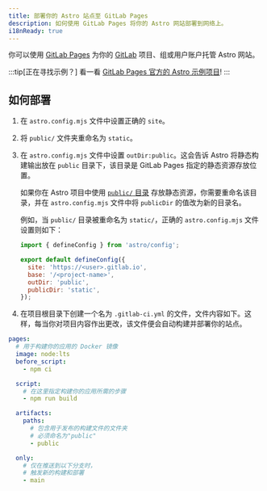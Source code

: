 ```yaml
---
title: 部署你的 Astro 站点至 GitLab Pages
description: 如何使用 GitLab Pages 将你的 Astro 网站部署到网络上。
i18nReady: true
---
```


你可以使用 [GitLab Pages](https://pages.gitlab.io/) 为你的 [GitLab](https://about.gitlab.com/) 项目、组或用户账户托管 Astro 网站。

:::tip[正在寻找示例？]
看一看 [GitLab Pages 官方的 Astro 示例项目](https://gitlab.com/pages/astro)!
:::

## 如何部署

1. 在 `astro.config.mjs` 文件中设置正确的 `site`。
2. 将 `public/` 文件夹重命名为 `static`。
3. 在 `astro.config.mjs` 文件中设置 `outDir:public`。这会告诉 Astro 将静态构建输出放在 `public` 目录下，该目录是 GitLab Pages 指定的静态资源存放位置。

   如果你在 Astro 项目中使用 [`public/` 目录](/zh-cn/basics/project-structure/#public) 存放静态资源，你需要重命名该目录，并在 `astro.config.mjs` 文件中将 `publicDir` 的值改为新的目录名。

   例如，当 `public/` 目录被重命名为 `static/`，正确的 `astro.config.mjs` 文件设置则如下：

   ```js
   import { defineConfig } from 'astro/config';
   
   export default defineConfig({
     site: 'https://<user>.gitlab.io',
     base: '/<project-name>',
     outDir: 'public',
     publicDir: 'static',
   });
   ```

4. 在项目根目录下创建一个名为 `.gitlab-ci.yml` 的文件，文件内容如下。这样，每当你对项目内容作出更改，该文件便会自动构建并部署你的站点。

  ```yaml
  pages:
    # 用于构建你的应用的 Docker 镜像
    image: node:lts
    before_script:
      - npm ci

    script:
      # 在这里指定构建你的应用所需的步骤
      - npm run build

    artifacts:
      paths:
        # 包含用于发布的构建文件的文件夹
        # 必须命名为"public"
        - public

    only:
      # 仅在推送到以下分支时，
      # 触发新的构建和部署
      - main
  ```
